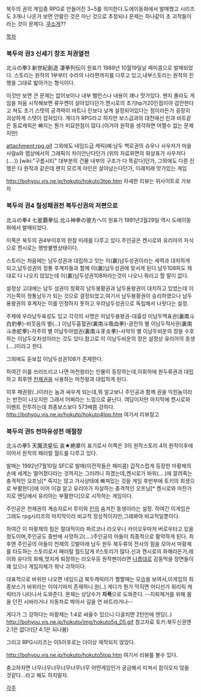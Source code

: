 북두의 권의 게임중 RPG로 만들어진 3~5를 의미한다.도에이동화에서 발매했고 시리즈도 3개나 나온거 보면 안팔린 것은 아닌 것으로 추정되나 문제는 하나같이 초 괴작들이라는 것이 문제다. [[쿠소게]]??

[[목차]]
=== 북두의 권3 신세기 창조 처권열전 ===
北斗の拳3 新世紀創造 凄拳列伝이 원표기 1989년 10월19일날 패미콤으로 발매되었다.
스토리는 원작의 1부부터 수라의 나라편까지를 다루고 있고,내부스토리는 원작의 진행을 그대로 밟아가는 형식이다.

이것만 보면 큰 문제는 없어보이나 내부 밸런스나 내용이 꽤나 맛가있다.
왠지 몰라도 게임을 처음 시작해보면 류우켄이 살아있다던가.켄시로의 초기hp가20인점이야 감안한다고 쳐도 초기 스텟의 공격력이 바트나 린보다 낮게 설정되어있다는 점이라든가 굉장히 괴상하게 스텟이 잡혀있다. 게다가 RPG라고 하지만 보스급과의 대전에선 린과 바트같은 동료캐릭은 빠지는 뭔가 미묘한점이 많다.(이거야 원작을 생각하면 어쩔수 없는 문제지만)

attachment:rpg.gif
그외에도 네임드급 캐릭(예:남두 백로권의 슈우나 사우저가 마을사람a와 맵상에서의 그래픽이 차이안난다던가 (위의 자료화면의 화살표가 사우저다(....)) [wiki:"구름시티" 대부분의 건물 내부의 구조가 다 똑같다]던가, 그외에도 다른 진행은 다 원작과 같은데 왠지 모르게 아인은 살아남는다던가, 이래저래 맛가있는 게임

http://bohyou.vis.ne.jp/hokuto/hokuto3top.htm
자세한 리뷰는 위사이트로 가보자

=== 북두의 권4 칠성패권전 북두신권의 저편으로 ===
北斗の拳4 七星覇拳伝 北斗神拳の彼方へ이 원표기 1991년3월29일 역시 도에이동화에서 발매되었다.

이쪽은 북두의 권4부이후의 한참 미래를 다루고 있다.주인공은 켄시로와 유리아의 자식으로 켄시로는 행방불명상태이다.

스토리는 처음에는 남두성권과 대립하고 잇는 이(裏)남두성권이라는 세력과 대치하게 되고,남두성권의 정통 후계자들과 함께 이(裏)남두성권에 맞서게 된다.남두108파도 제대로 다 나오지 않았는데 이(裏)남두성권108파라는것이 나오니 뭐라고 할 말이 없다.

설정상 고대에는 남두 성권이 정확히 남두봉황권과 남두용왕권이 대치하고 있었는데
이기는쪽이 정통남두가 되는 것으로 결정되었고,여기서 남두봉황권이 승리하였으나 남두용왕권의 후계자는 이를 인정하지 못하고 우라남두성권으로 독립해서 나왓다는 설정.

주제에 우라남두육성도 있고 각각의 사명은
이남두용왕권-대흉성
이남두백표권(裏南斗白豹拳)-비웃음의 별(...)
이남두흡혈권(裏南斗吸血拳)-광란의 별
이남두적사권(裏南斗赤蛇拳)-저주의 별
이남두아염권(裏南斗牙炎拳)-사악의 별
이남두비운의 장을 수호하는 이남두오차성이라는 것도 있다.참고로 이 이남두비운의 장은 설정상 유리아의 동생(....)이라고 한다.

그외에도 듣보잡 이남두성권108가 존재한다. 

하여간 이를 쓰러뜨리고 나면 마천왕라는 인물이 등장하는데,이휘하에 원두류권과 대립하고 최후엔 [[천제권]]을 사용하는 마천왕과 대립하게 된다.

이후 패권왕(..)이라는 놈과 싸우게 되는데,뭐 알고보니 주인공과 함께 권을 익힌놈이라는 반전이 나오지만 그래서 어쩌라는 느낌으로 끝난다.
여담이지만 마지막에 켄시로와 이벤트 전투하는데 최종보스보다 573배쯤 강하다.
http://bohyou.vis.ne.jp/hokuto/hokuto4top.htm
여기서 리뷰참고

=== 북두의 권5 천마유성전 애절장 ===
北斗の拳5 天魔流星伝 哀★絶章이 표기로서 이쪽은 3의 원작스토리 4의 원작이후에 이어서 원작의 패러럴 월드를 다루고 있다.

발매는 1992년7월10일 SFC로 발매(이전작들은 패미콤)
갑작스럽게 등장한 마황제의 손에 세계는 떨어졌다라는 것까지는 그러려니 하겠는데,켄시로가 바위(....)에 깔려죽는 충격적인 오프닝[* 죽지는 않고 가사상태에 빠져있는 것을 게임 후반부에 토키의 희생으로 부활한다]에 이어 이걸 알고 유리아가 자살하는 충격적인 오프닝[* 켄시로와 마찬가지로 엔딩에서 유리아는 부활한다]으로 시작하는 게임이다.

주인공은 천제권의 계승자로서 루이와 [[린]]의 숨겨진 동생이라는 설정.
하여간 이게임은 그래도 rpg시리즈의 마지막이라 비교적 정상적이지만,그래봐야 비교적일뿐이다.

하여간 이 마황제의 힘은 절대적이라 파르코나 라오우나 카이오우마저 버로우타고 있을 정도이며,주인공도 중반에 사망하고(....)주인공의 아들이 최종적으로 활약하게 된다.
최후엔 주인공의 아들이 천제의 깃발아래 남두 원두 북두류의 전사의 힘을 모아서 마황제를 타도하는 스토리로서 패러럴 월드답게 if스토리가 많다.신과 켄시로의 화해라든가,레이와 유다의 화해,멋지게 퇴장하는 라오우등 원작팬이라면 [[나름]]대로 감동먹을 장면들이 꽤 있으나 게임자체가 워낙 괴작이다.

대표적으로 바위만 나오면 네임드급 북두캐릭터가 쩔쩔매는 모습을 보여서,이게임의 최종보스가 바위라는 이야기마저 존재하니 원(..) 게다가 뭔가 막히면 어디선가 휘리릭 캐릭터가 나타나서 도와준다. 문제는 상당수가 '''자폭'''으로 도와준다. --지뢰제거를 위해 몸을 던진 시바라거나 자동차로 박아서 길을 연 바트라거나--

게다가 그 강하다는 마황제는 1:4로 싸울수 있으니 다굴치면 2턴만에 엔딩(..)
http://bohyou.vis.ne.jp/hokuto/img/hokuto5g_05.gif
참고자료
토키:북두신권엔 2:1은 없다!(단 4:1은 되나봄)

그리고 RPG시리즈는 이5이후로는 더이상 제작되지 않았다.

http://bohyou.vis.ne.jp/hokuto/hokuto5top.htm
여기서 리뷰를 볼수 있다.

충고하자면 너무너무너무너무너무너무 어떤게임인가 궁금해서 미쳐서 잠이오지 않을 것같다...라고 해도 하지말자.

[[각주]]
